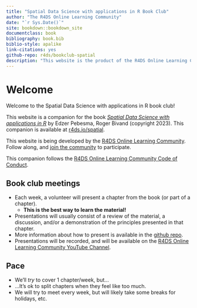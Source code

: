 ```yaml
--- 
title: "Spatial Data Science with applications in R Book Club"
author: "The R4DS Online Learning Community"
date: "`r Sys.Date()`"
site: bookdown::bookdown_site
documentclass: book
bibliography: book.bib
biblio-style: apalike
link-citations: yes
github-repo: r4ds/bookclub-spatial
description: "This website is the product of the R4DS Online Learning Community's Spatial Data Science with applications in R Book Club."
---
```


# Welcome {-}

Welcome to the Spatial Data Science with applications in R book club! 

This website is a companion for the book [_Spatial Data Science with applications in R_](https://r-spatial.org/book/) by Edzer Pebesma, Roger Bivand (copyright 2023).
This companion is available at [r4ds.io/spatial](https://r4ds.io/spatial).

This website is being developed by the [R4DS Online Learning Community](https://rfordatasci.com). Follow along, and [join the community](https://r4ds.io/join) to participate.

This companion follows the [R4DS Online Learning Community Code of Conduct](https://r4ds.io/conduct).

## Book club meetings {-}

- Each week, a volunteer will present a chapter from the book (or part of a chapter).
  - **This is the best way to learn the material!**
- Presentations will usually consist of a review of the material, a discussion, and/or a demonstration of the principles presented in that chapter.
- More information about how to present is available in the [github repo](https://github.com/r4ds/bookclub-spatial).
- Presentations will be recorded, and will be available on the [R4DS Online Learning Community YouTube Channel](https://r4ds.io/youtube).

## Pace {-}

- We'll _try_ to cover 1 chapter/week, but...
- ...It's ok to split chapters when they feel like too much.
- We will try to meet every week, but will likely take some breaks for holidays, etc.
